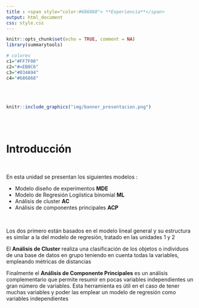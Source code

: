 ```yaml
---
title : <span style="color:#686868"> **Experiencia**</span>
output: html_document
css: style.css
---
```



```r
knitr::opts_chunk$set(echo = TRUE, comment = NA)
library(summarytools)

# colores
c1="#FF7F00"
c2="#=EB0C6"
c3="#034A94"
c4="#686868"

```

</br></br>

```r
knitr::include_graphics("img/banner_presentacion.png")
```

</br></br>

# **Introducción**

</br>

En esta unidad se presentan los siguientes modelos :

* Modelo diseño de experimentos **MDE**
* Modelo de Regresión Logiística binomial **ML**
* Análisis de cluster  **AC** 
* Análisis de componentes principales **ACP** 

</br>

Los dos primero están basados en el modelo lineal general y su estructura es similar a la del modelo de regresión, tratado en las unidades 1 y 2

El **Análisis de Cluster** realiza una clasificación de los objetos o individuos de una base de datos en grupo teniendo en cuenta todas la variables, empleando métricas de distancias

Finalmente el **Análisis de Componente Principales** es un análisis complementario que permite resumir en pocas variables independientes un gran número de variables. Esta herramienta es útil en el caso de tener muchas variables y poder las emplear un modelo de regresión como variables independientes



